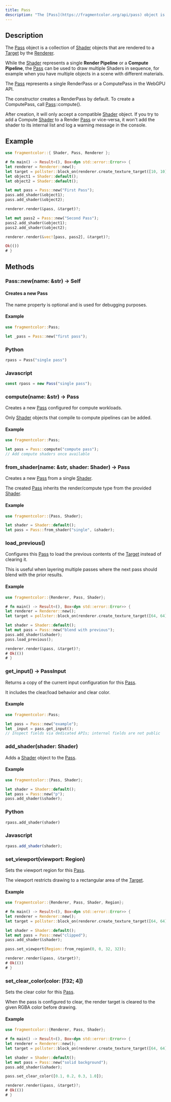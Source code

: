 ```yaml
---
title: Pass
description: "The [Pass](https://fragmentcolor.org/api/pass) object is a collection of [Shader](https://fragmentcolor.org/api/shader) objects that are rendered to a [Target](https://fragmentcolor.org/api/target) by the [Renderer](https://fragmentcolor.org/api/renderer)."
---
```


## Description

The [Pass](https://fragmentcolor.org/api/pass) object is a collection of [Shader](https://fragmentcolor.org/api/shader) objects that are rendered to a [Target](https://fragmentcolor.org/api/target) by the [Renderer](https://fragmentcolor.org/api/renderer).

While the [Shader](https://fragmentcolor.org/api/shader) represents a single **Render Pipeline** or a **Compute Pipeline**,
the [Pass](https://fragmentcolor.org/api/pass) can be used to draw multiple Shaders in sequence,
for example when you have multiple objects in a scene with different materials.

The [Pass](https://fragmentcolor.org/api/pass) represents a single RenderPass or a ComputePass in the WebGPU API.

The constructor creates a RenderPass by default. To create a ComputePass, call [Pass](https://fragmentcolor.org/api/pass)::compute().

After creation, it will only accept a compatible [Shader](https://fragmentcolor.org/api/shader) object. If you try to add a Compute [Shader](https://fragmentcolor.org/api/shader) to a Render [Pass](https://fragmentcolor.org/api/pass) or vice-versa,
it won't add the shader to its internal list and log a warning message in the console.

## Example

```rust
use fragmentcolor::{ Shader, Pass, Renderer };

# fn main() -> Result<(), Box<dyn std::error::Error>> {
let renderer = Renderer::new();
let target = pollster::block_on(renderer.create_texture_target([10, 10]))?;
let object1 = Shader::default();
let object2 = Shader::default();

let mut pass = Pass::new("First Pass");
pass.add_shader(&object1);
pass.add_shader(&object2);

renderer.render(&pass, &target)?;

let mut pass2 = Pass::new("Second Pass");
pass2.add_shader(&object1);
pass2.add_shader(&object2);

renderer.render(&vec![pass, pass2], &target)?;

Ok(())
# }
```

## Methods

### Pass::new(name: &str) -&gt; Self

#### Creates a new Pass

The name property is optional and is used for debugging purposes.

#### Example

```rust
use fragmentcolor::Pass;

let _pass = Pass::new("first pass");
```

### Python

```python
rpass = Pass("single pass")
```

### Javascript

```js
const rpass = new Pass("single pass");
```

### compute(name: &str) -&gt; Pass

Creates a new [Pass](https://fragmentcolor.org/api/pass) configured for compute workloads.

Only [Shader](https://fragmentcolor.org/api/shader) objects that compile to compute pipelines can be added.

#### Example

```rust
use fragmentcolor::Pass;

let pass = Pass::compute("compute pass");
// Add compute shaders once available
```

### from_shader(name: &str, shader: Shader) -&gt; Pass

Creates a new [Pass](https://fragmentcolor.org/api/pass) from a single [Shader](https://fragmentcolor.org/api/shader).

The created [Pass](https://fragmentcolor.org/api/pass) inherits the render/compute type from the provided [Shader](https://fragmentcolor.org/api/shader).

#### Example

```rust
use fragmentcolor::{Pass, Shader};

let shader = Shader::default();
let pass = Pass::from_shader("single", &shader);
```

### load_previous()

Configures this [Pass](https://fragmentcolor.org/api/pass) to load the previous contents of the [Target](https://fragmentcolor.org/api/target) instead of clearing it.

This is useful when layering multiple passes where the next pass should blend with the prior results.

#### Example

```rust
use fragmentcolor::{Renderer, Pass, Shader};

# fn main() -> Result<(), Box<dyn std::error::Error>> {
let renderer = Renderer::new();
let target = pollster::block_on(renderer.create_texture_target([64, 64]))?;

let shader = Shader::default();
let mut pass = Pass::new("blend with previous");
pass.add_shader(&shader);
pass.load_previous();

renderer.render(&pass, &target)?;
# Ok(())
# }
```

### get_input() -&gt; PassInput

Returns a copy of the current input configuration for this [Pass](https://fragmentcolor.org/api/pass).

It includes the clear/load behavior and clear color.

#### Example

```rust
use fragmentcolor::Pass;

let pass = Pass::new("example");
let _input = pass.get_input();
// Inspect fields via dedicated APIs; internal fields are not public
```

### add_shader(shader: Shader)

Adds a [Shader](https://fragmentcolor.org/api/shader) object to the [Pass](https://fragmentcolor.org/api/pass).

#### Example

```rust
use fragmentcolor::{Pass, Shader};

let shader = Shader::default();
let pass = Pass::new("p");
pass.add_shader(&shader);
```

### Python

```python
rpass.add_shader(shader)
```

### Javascript

```js
rpass.add_shader(shader);
```

### set_viewport(viewport: Region)

Sets the viewport region for this [Pass](https://fragmentcolor.org/api/pass).

The viewport restricts drawing to a rectangular area of the [Target](https://fragmentcolor.org/api/target).

#### Example

```rust
use fragmentcolor::{Renderer, Pass, Shader, Region};

# fn main() -> Result<(), Box<dyn std::error::Error>> {
let renderer = Renderer::new();
let target = pollster::block_on(renderer.create_texture_target([64, 64]))?;

let shader = Shader::default();
let mut pass = Pass::new("clipped");
pass.add_shader(&shader);

pass.set_viewport(Region::from_region(0, 0, 32, 32));

renderer.render(&pass, &target)?;
# Ok(())
# }
```

### set_clear_color(color: [f32; 4])

Sets the clear color for this [Pass](https://fragmentcolor.org/api/pass).

When the pass is configured to clear, the render target is cleared to the given RGBA color before drawing.

#### Example

```rust
use fragmentcolor::{Renderer, Pass, Shader};

# fn main() -> Result<(), Box<dyn std::error::Error>> {
let renderer = Renderer::new();
let target = pollster::block_on(renderer.create_texture_target([64, 64]))?;

let shader = Shader::default();
let mut pass = Pass::new("solid background");
pass.add_shader(&shader);

pass.set_clear_color([0.1, 0.2, 0.3, 1.0]);

renderer.render(&pass, &target)?;
# Ok(())
# }
```
